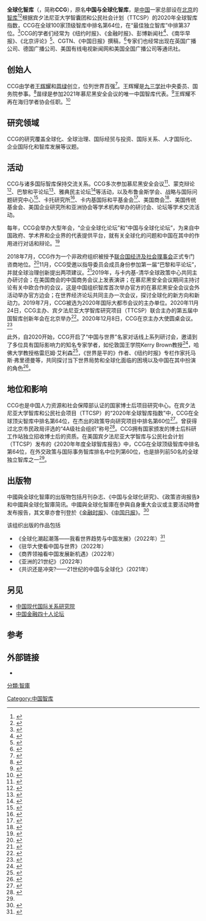 {{Multiple issues|
{{Citation style|time=2021-04-27T06:24:14+00:00}}
{{Refimprove|time=2020-04-17T06:01:20+00:00}}
{{Advert|time=2022-01-08T23:33:14+00:00}}
}}
{{infobox Organization
|name         = 全球化智库
|abbreviation = CCG 
|formation    = {{start_date_and_age|2008}}
|type         = [[智库|智库]]
|location     = [[北京|北京]]
|leader_title = 理事长
|leader_name  = [[王辉耀|王辉耀]]
| leader_title2       = 副主任
| leader_name2        = [[高志凯|高志凯]]
| affiliations        = [[中共中央统一战线工作部|中共中央统一战线工作部]]
|website      = http://www.ccg.org.cn/
}}

'''全球化智库'''（{{lang-en|Center for China and Globalization}}，简称'''CCG'''），原名'''中国与全球化智库'''，是[[中国|中国]]一家总部设在[[北京|北京]]的[[智库|智库]]<ref>{{Cite news|last=Allen-Ebrahimian|first=Bethany|date=May 7, 2018|title=Rubio Questions D.C. Panel on China Influence|work=[[Foreign_Policy|Foreign Policy]]|url=https://web.archive.org/web/20180508054738/https://foreignpolicy.com/2018/05/07/rubio-questions-d-c-panel-on-china-influence-united-front-beijing-communist-party/|access-date=April 27, 2021}}</ref><ref name=":1">{{Citation|last1=Joske|first1=Alex|title=The United Front and Technology Transfer|date=2020-08-03|url=https://www.google.com/books/edition/China_s_Quest_for_Foreign_Technology/K1LzDwAAQBAJ|work=China’s Quest for Foreign Technology|pages=258–274|editor-last=Hannas|editor-first=William C.|edition=1|location=Abingdon, Oxon |publisher=Routledge|language=en|doi=10.4324/9781003035084-20|isbn=978-1-003-03508-4|oclc=1153338764|last2=Stoff|first2=Jeffrey|s2cid=225395399|editor2-last=Tatlow|editor2-first=Didi Kirsten|access-date=2020-11-26|archive-date=2020-11-22|archive-url=https://web.archive.org/web/20201122225253/https://www.google.com/books/edition/China_s_Quest_for_Foreign_Technology/K1LzDwAAQBAJ|url-status=live}}</ref>根据宾夕法尼亚大学智囊团和公民社会计划（TTCSP）的2020年全球智库指数，CCG在全球100家顶级智库中排名第64位，在“最佳独立智库”中排第37位。<ref>{{Cite journal|last=McGann|first=James|date=2021-01-28|title=2020 Global Go To Think Tank Index Report|url=https://repository.upenn.edu/think_tanks/18|journal=TTCSP Global Go To Think Tank Index Reports|access-date=2021-04-26|archive-date=2021-06-12|archive-url=https://web.archive.org/web/20210612004515/https://repository.upenn.edu/think_tanks/18/|dead-url=no}}</ref>CCG的学者们经常为《纽约时报》、《金融时报》、彭博新闻社<ref>{{Cite news|last=Wang Huiyao|date=Nov 11, 2020|title=China Shouldn’t Make Biden’s Job Harder|work=[[Bloomberg_Opinion|Bloomberg Opinion]]|url=https://www.bloomberg.com/opinion/articles/2020-11-11/how-biden-could-improve-u-s-china-relations?sref=FsH7Eprk|access-date=April 21, 2021|archive-date=2021-04-11|archive-url=https://web.archive.org/web/20210411222658/https://www.bloomberg.com/opinion/articles/2020-11-11/how-biden-could-improve-u-s-china-relations?sref=FsH7Eprk|dead-url=no}}</ref>、《南华早报》、《北京评论》<ref>{{Cite news|last=Wang Huiyao|date=Nov 23, 2020|title=Highlights of China’s diplomacy in the post-pandemic word|work=[[Beijing_Review|Beijing Review]]|url=http://www.bjreview.com/Opinion/Voice/202011/t20201123_800227768.html|access-date=April 21, 2021|archive-date=2021-04-06|archive-url=https://web.archive.org/web/20210406042344/http://www.bjreview.com/Opinion/Voice/202011/t20201123_800227768.html|dead-url=no}}</ref>、CGTN、《中国日报》撰稿，<ref>{{Cite news|last=David Blair|date=November 2, 2020|title=Foreign capital flows can’t be allowed to create asset bubbles|work=[[CGTN|CGTN]]|url=https://www.chinadaily.com.cn/a/202011/02/WS5f9f6cc4a31024ad0ba827fb.html|access-date=April 21, 2021|archive-date=2021-04-23|archive-url=https://web.archive.org/web/20210423123749/https://www.chinadaily.com.cn/a/202011/02/WS5f9f6cc4a31024ad0ba827fb.html|dead-url=no}}</ref>专家们也经常出现在英国广播公司、德国广播公司、美国有线电视新闻网和美国全国广播公司等通讯社。

== 创始人 ==
CCG由学者[[王辉耀|王辉耀]]和[[苗绿|苗绿]]创立，位列世界百强<ref>{{Cite web|last=McGann|first=James G.|date=January 28, 2021|title=2020 Global Go To Think Tank Index Report|url=https://repository.upenn.edu/cgi/viewcontent.cgi?article=1019&context=think_tanks|access-date=April 27, 2021|archive-date=2021-05-22|archive-url=https://web.archive.org/web/20210522000141/https://repository.upenn.edu/cgi/viewcontent.cgi?article=1019&context=think_tanks|dead-url=no}}</ref>。王辉耀是[[九三学社|九三学社]]中央委员、国务院参事。<ref>{{Cite web|url=http://english.counsellor.gov.cn/html/member/WangHuiyao.html|title=Counsellors' Office of the State Council|website=english.counsellor.gov.cn|access-date=2019-10-09|archive-date=2019-10-09|archive-url=https://web.archive.org/web/20191009162556/http://english.counsellor.gov.cn/html/member/WangHuiyao.html|dead-url=yes}}</ref>苗绿是参加2021年慕尼黑安全会议的唯一中国智库代表。<ref>{{Cite news|last=MSC|date=2021|title=MSC Special Edition 2021|work=[[BMSC_2021|BMSC 2021]]|url=https://securityconference.org/en/msc-special-edition-2021|access-date=April 21, 2021|archive-date=2021-05-18|archive-url=https://web.archive.org/web/20210518215736/https://securityconference.org/en/msc-special-edition-2021/|dead-url=no}}</ref>王辉耀不再在海归学者协会任职。<ref>{{Cite web|last=Western Returned Scholars|date=February 10, 2021|title=President, vice president and board members of the 8th Council of the European and American Association|work=[[Western_Returned_Scholars|Western Returned Scholars]]|url=http://www.wrsa.net/content_41469454.htm|access-date=April 21, 2021|archive-date=2021-04-13|archive-url=https://web.archive.org/web/20210413224709/http://www.wrsa.net/content_41469454.htm|dead-url=no}}</ref>

== 研究领域 ==
CCG的研究覆盖全球化、全球治理、国际经贸与投资、国际关系、人才国际化、企业国际化和智库发展等议题。

== 活动 ==
CCG与诸多国际智库保持交流关系。CCG多次参加慕尼黑安全会议<ref>{{Cite web|url=http://en.ccg.org.cn/html/events/3639.html|title=-Center for China and Globalization|website=en.ccg.org.cn|access-date=2019-10-09|archive-date=2019-10-09|archive-url=https://web.archive.org/web/20191009161054/http://en.ccg.org.cn/html/events/3639.html|dead-url=yes}}</ref>、蒙克辩论<ref>{{Cite news|last=Munk|date=May 9, 2019|title=Munk Debates|work=[[Munk_Debates|Munk Debates]]|url=https://munkdebates.com/debates/china|access-date=April 26, 2021|archive-date=2019-12-27|archive-url=https://web.archive.org/web/20191227182108/https://munkdebates.com/debates/china|dead-url=no}}</ref>、巴黎和平论坛<ref>{{Cite news|last=Paris Peace Forum|date=Nov 12, 2019|title=Paris Peace Forum|work=[[Paris_Peace_Forum|Paris Peace Forum]]|url=https://parispeaceforum.org/program-2019/|access-date=April 26, 2021|archive-date=2020-02-26|archive-url=https://web.archive.org/web/20200226140639/https://parispeaceforum.org/program-2019/|dead-url=no}}</ref>、雅典民主论坛<ref>{{Cite news|last=Athens Democracy|date=Nov 12, 2019|title=Athens Democracy Forum|work=[[Athens_Democracy_Forum|Athens Democracy Forum]]|url=https://www.athensdemocracyforum.com/sites/default/files/inline-files/ADF-Conference-Booklet.pdf/|access-date=April 26, 2021|archive-date=2020-10-27|archive-url=https://web.archive.org/web/20201027202552/https://www.athensdemocracyforum.com/sites/default/files/inline-files/ADF-Conference-Booklet.pdf|dead-url=no}}</ref>等活动，以及布鲁金斯学会、战略与国际问题研究中心<ref>{{Cite news|last=Bonnie S. Glaser|date=Sep 20, 2010|title=Re-calibrating the BRI: A Conversation with Wang Huiyao|work=[[CSIS|CSIS]]|url=https://www.csis.org/podcasts/chinapower/re-calibrating-bri-conversation-wang-huiyao|access-date=April 26, 2021|archive-date=2021-04-28|archive-url=https://web.archive.org/web/20210428224224/https://www.csis.org/podcasts/chinapower/re-calibrating-bri-conversation-wang-huiyao|dead-url=no}}</ref>、卡托研究所<ref>{{Cite news|last=Zhang Zhihao|date=Nov 26, 2020|title=Experts: World will prosper from good China-US ties|work=[[CSIS|CSIS]]|url=http://global.chinadaily.com.cn/a/202011/26/WS5fbee1b3a31024ad0ba96778.html|access-date=April 26, 2021|archive-date=2021-04-29|archive-url=https://web.archive.org/web/20210429110156/http://global.chinadaily.com.cn/a/202011/26/WS5fbee1b3a31024ad0ba96778.html|dead-url=no}}</ref>、卡内基国际和平基金会<ref>{{Cite web|last=Philippe le Corre|date=Mar 24, 2020|title=Europe’s Tightrope Diplomacy on China|work=[[Carnegie_Endowment_for_International_Peace|Carnegie Endowment for International Peace]]|url=https://carnegieendowment.org/2021/03/24/europe-s-tightrope-diplomacy-on-china-pub-84159|access-date=April 26, 2021|archive-date=2021-04-26|archive-url=https://web.archive.org/web/20210426185015/https://carnegieendowment.org/2021/03/24/europe-s-tightrope-diplomacy-on-china-pub-84159|dead-url=no}}</ref>、美国商会<ref>{{Cite web|url=https://www.uschamber.com/event/10th-china-business-conference|title=10th China Business Conference|last1=Washington|first1=U. S. Chamber of Commerce 1615 H. Street N.W.|last2=Maps|first2=D.C. 20062See map: Google|date=2019-02-28|website=U.S. Chamber of Commerce|language=en|access-date=2019-10-09|archive-date=2019-08-01|archive-url=https://web.archive.org/web/20190801213649/https://www.uschamber.com/event/10th-china-business-conference|dead-url=no}}</ref>、美国传统基金会、美国企业研究所和亚洲协会等学术机构举办的研讨会、论坛等学术交流活动。

每年，CCG会举办大型年会，“企业全球化论坛”和“中国与全球化论坛”，为来自中国政府、学术界和企业界的代表提供平台，就有关全球化的问题和中国在其中的作用进行对话和辩论。<ref>{{Cite web|url=http://global.chinadaily.com.cn/a/201904/18/WS5cb7e068a3104842260b6e40.html|title=Globalization gains wide praise|website=[[China_Daily|China Daily]]|access-date=2019-10-09|dead-url=no|archive-date=2019-10-09|archive-url=https://web.archive.org/web/20191009161103/http://global.chinadaily.com.cn/a/201904/18/WS5cb7e068a3104842260b6e40.html}}</ref>

2018年7月，CCG作为一个非政府组织被授予[[联合国经济及社会理事会|联合国经济及社会理事会]]正式专门咨商地位。<ref>{{Cite web |url=https://www.un.org/ecosoc/sites/www.un.org.ecosoc/files/documents/2018/decision.2018.252.pdf |title=存档副本 |access-date=2021-05-14 |archive-date=2021-05-14 |archive-url=https://web.archive.org/web/20210514005043/https://www.un.org/ecosoc/sites/www.un.org.ecosoc/files/documents/2018/decision.2018.252.pdf |dead-url=no }}</ref>11月，CCG受邀以指导委员会成员身份参加第一届“巴黎和平论坛”，并就全球治理创新提出两项建议。<ref>{{Cite web|url=https://parispeaceforum.org/wp-content/uploads/2019/03/Press-kit-Call-for-Projects-Paris-Peace-Forum-2019.pdf|title=Paris Peace Forum Press Kit|access-date=2019-10-15|archive-date=2019-10-09|archive-url=https://web.archive.org/web/20191009161052/https://parispeaceforum.org/wp-content/uploads/2019/03/Press-kit-Call-for-Projects-Paris-Peace-Forum-2019.pdf|dead-url=no}}</ref>2019年，与卡内基-清华全球政策中心共同主办研讨会；在美国商会的中国商务会议上发表演讲；在慕尼黑安全会议期间主持讨论有关中欧合作的会议，这是中国组织智库首次举办官方的在慕尼黑安全会议会外活动举办官方边会；在世界经济论坛共同主办一次会议，探讨全球化的新方向和新动力。2019年7月，CCG被选为2020年国际大都市会议的主办单位。2020年11月24日，CCG主办、宾夕法尼亚大学智库研究项目（TTCSP）联合主办的第五届中国智库创新年会在北京举办<ref>{{Cite web|last=Zhu Bochen|date=Dec 3, 2020|title=Non-governmental think tanks to play a larger role in changing times|work=[[China.org.cn|China.org.cn]]|url=http://www.china.org.cn/china/2020-12/03/content_76973941.htm|access-date=April 26, 2021|archive-date=2020-12-21|archive-url=https://web.archive.org/web/20201221155148/http://www.china.org.cn/china/2020-12/03/content_76973941.htm|dead-url=no}}</ref>。2020年12月8日，CCG在京主办大使圆桌会议。<ref>{{Cite news|last=中国网|date=Dec 9, 2020|title=几内亚比绍驻华大使馆参赞参加CCG大使圆桌论坛|work=[[中国网|中国网]]|url=http://www.china.com.cn/opinion/think/2020-12/09/content_76995254.htm|access-date=April 26, 2021|archive-date=2020-12-30|archive-url=https://web.archive.org/web/20201230175439/http://www.china.com.cn/opinion/think/2020-12/09/content_76995254.htm|dead-url=no}}</ref>

此外，自2020开始，CCG开启了“中国与世界”名家对话线上系列研讨会，邀请到了多位具有国际影响力的知名专家学者，如伦敦国王学院Kerry Brown教授<ref>{{Cite news|last=Kerry Brow|date=Mar 8, 2021|title=伦敦国王学院中国研究院院长：中国在很多方面值得西方借鉴|work=[[中国网|中国网]]|url=http://t.m.china.com.cn/convert/c_nwExWhyy.html|access-date=April 26, 2021|archive-date=2021-04-26|archive-url=https://web.archive.org/web/20210426185010/http://t.m.china.com.cn/convert/c_nwExWhyy.html|dead-url=no}}</ref>，哈佛大学教授格雷厄姆·艾利森<ref>{{Cite news|last=格雷厄姆·艾利森、王辉耀|date=April 12, 2021|title=格雷厄姆·艾利森、王辉耀：超越“修昔底德陷阱”？从“澶渊之盟”到共商气候变化|work=[[中国网|中国网]]|url=https://www.guancha.cn/GrahamAlison/2021_04_12_587062.shtml|access-date=April 26, 2021|archive-date=2021-04-28|archive-url=https://web.archive.org/web/20210428213600/https://www.guancha.cn/GrahamAlison/2021_04_12_587062.shtml|dead-url=no}}</ref>，《世界是平的》作者、《纽约时报》专栏作家托马斯·弗里德曼等，共同探讨当下世界局势和全球化面临的困境以及中国在其中扮演的角色<ref>{{Cite news|last=严玉洁|date=April 1, 2021|title=美国学者：中国将保持开放，中美应加强对话与合作|work=[[中国日报|中国日报]]|url=https://cn.chinadaily.com.cn/a/202104/01/WS6065865fa3101e7ce97471fe.html|access-date=April 26, 2021|archive-date=2021-04-28|archive-url=https://web.archive.org/web/20210428201223/https://cn.chinadaily.com.cn/a/202104/01/WS6065865fa3101e7ce97471fe.html|dead-url=no}}</ref>。

== 地位和影响 ==
CCG也是中国人力资源和社会保障部认证的国家博士后项目研究中心。在宾夕法尼亚大学智库和公民社会项目（TTCSP）的“2020年全球智库指数”中，CCG在全球顶尖智库中排名第64位，在杰出的政策导向研究项目中排名第60位<ref name="#1">{{Cite web|last=James G.McGann|date=Jan 28, 2021|title=2020 Global Go To Think Tank Index Report|work=[[Think_Tank_And_Civil_Societies_Program_University_Of_Pennsylvania|Think Tank And Civil Societies Program University Of Pennsylvania]]|url=https://repository.upenn.edu/think_tanks/18/|access-date=April 21, 2021|archive-date=2021-06-12|archive-url=https://web.archive.org/web/20210612004515/https://repository.upenn.edu/think_tanks/18/|dead-url=no}}</ref>。曾获得过北京市民政局评选的“4A级社会组织”称号<ref>{{Cite web|last= Beijing Social Organization Evaluation Committee|date= November 20, 2019|title= Publicity of assessment results of Beijing Municipal Social Organizations in 2019|work= [[Beijing_Municipal_Civil_Affairs_Bureau|Beijing Municipal Civil Affairs Bureau]]|url= http://mzj.beijing.gov.cn/art/2019/11/20/art_371_294856.html|access-date= April 21, 2021|archive-date= 2021-04-11|archive-url= https://web.archive.org/web/20210411222700/http://mzj.beijing.gov.cn/art/2019/11/20/art_371_294856.html|dead-url= no}}</ref>。CCG拥有国家颁发的博士后科研工作站独立招收博士后的资质。在美国宾夕法尼亚大学智库与公民社会计划（TTCSP）发布的《2020年年度全球智库报告》中，CCG在全球顶级智库中排名第64位，在外交政策与国际事务智库排名中位列第60位，也是排列前50名的全球独立智库之一<ref name="#1"/>。

== 出版物 ==
中國與全球化智庫的出版物包括月刊杂志、《中国与全球化研究》、《政策咨询报告》和中國與全球化智庫简讯。中國與全球化智庫在參與自身重大会议或主要活动時會发布报告，其文章亦會刊登於《[[金融时报_(英国)|金融时报]]》、《[[中国日报|中国日报]]》。<ref name="Interview">{{cite web|url=http://www.chinadaily.com.cn/video/2009-07/04/content_8384450.htm|title=Henry Wang Interview|publisher=[[China_Daily|China Daily]]|archive-url=https://web.archive.org/web/20090713205434/http://www.chinadaily.com.cn/video/2009-07/04/content_8384450.htm|archive-date=2009-07-13|access-date=2010-06-23|dead-url=no}}</ref>

该组织出版的作品包括
*《全球化潮起潮落——我看世界趋势与中国发展》（2022年）<ref>{{cite web |title=China and Globalization |url=https://www.springer.com/series/16735/books |website=Springer |language=en}}</ref> 
*《驻华大使看中国与世界》（2022年）
*《商界领袖看中国发展新机遇》（2022年）
*《亚洲的21世纪》（2022年）
*《共识还是冲突?——21世纪的中国与全球化》（2021年）

== 另见 ==
*[[中国现代国际关系研究院|中国现代国际关系研究院]]
*[[中国金融四十人论坛|中国金融四十人论坛]]

== 参考 ==
{{reflist}}

== 外部链接 ==
*{{Official website|http://www.ccg.org.cn/}}{{zh-cn icon}}{{en icon}}

{{Authority control}}

[[分類:智庫|分類:智庫]]
[[Category:中国智库|Category:中国智库]]